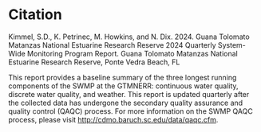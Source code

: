 # Citation {.unnumbered}

Kimmel, S.D., K. Petrinec, M. Howkins, and N. Dix. 2024. Guana Tolomato Matanzas National Estuarine Research Reserve 2024 Quarterly System-Wide Monitoring Program Report. Guana Tolomato Matanzas National Estuarine Research Reserve, Ponte Vedra Beach, FL

```{=openxml}
<w:p><w:r><w:br w:type="page"/></w:r></w:p>
```

::: callout-important
This report provides a baseline summary of the three longest running components of the SWMP at the GTMNERR: continuous water quality, discrete water quality, and weather. This report is updated quarterly after the collected data has undergone the secondary quality assurance and quality control (QAQC) process. For more information on the SWMP QAQC process, please visit <http://cdmo.baruch.sc.edu/data/qaqc.cfm>.
:::
